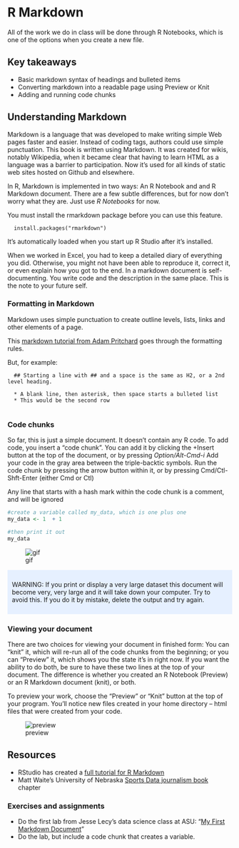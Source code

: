 # R Markdown 

All of the work we do in class will be done through R Notebooks, which is one of the options when you create a new file. 

## Key takeaways

* Basic markdown syntax of headings and bulleted items
* Converting markdown into a readable page using Preview or Knit
* Adding and running code chunks


## Understanding Markdown

Markdown is a language that was developed to make writing simple Web pages faster and easier. Instead of coding tags, authors could use simple punctuation. This book is written using Markdown. It was created for wikis, notably Wikipedia, when it became clear that having to learn HTML as a language was a barrier to participation.  Now it's used for all kinds of static web sites hosted on Github and elsewhere. 

In R, Markdown is implemented in two ways: An R Notebook and and R Markdown document. There are a few subtle differences, but for now don't worry what they are. Just use *R Notebooks* for now. 

You must install the rmarkdown package before you can use this feature. 

      install.packages("rmarkdown")

It's automatically loaded when you start up R Studio after it's installed.


When we worked in Excel, you had to keep a detailed diary of everything you did. Otherwise, you might not have been able to reproduce it, correct it, or even explain how you got to the end. In a markdown document is self-documenting. You write code and the description in the same place. This is the note to your future self. 

### Formatting in Markdown

Markdown uses simple punctuation to create outline levels, lists, links and other elements of a page. 

This [markdown tutorial from Adam Pritchard](https://github.com/adam-p/markdown-here/wiki/Markdown-Cheatsheet) goes through the formatting rules. 

But, for example:

      ## Starting a line with ## and a space is the same as H2, or a 2nd level heading. 
       
      * A blank line, then asterisk, then space starts a bulleted list
      * This would be the second row
      

### Code chunks

So far, this is just a simple document. It doesn't contain any R code.  To add code, you insert a "code chunk".  You can add it by clicking the +Insert button at the top of the document, or by pressing *Option/Alt-Cmd-i*  Add your code in the gray area between the triple-backtic symbols.  Run the code chunk by pressing the arrow button within it, or by pressing Cmd/Ctl-Shft-Enter  (either Cmd or Ctl)

Any line that starts with a hash mark within the code chunk is a comment, and will be ignored

```r

#create a variable called my_data, which is one plus one
my_data <- 1  + 1 

#then print it out
my_data

```

![gif](images/21-add_code_chunk.gif)


<div style="background-color:#e6f0ff;padding:10px;">
WARNING: If you print or display a very large dataset this document will become very, very large and it will take down your computer. Try to avoid this. If you do it by mistake, delete the output and try again.
</div>


### Viewing your document

There are two choices for viewing your document in finished form: You can "knit" it, which will re-run all of the code chunks from the beginning; or you can "Preview" it, which shows you the state it's in right now. If you want the ability to do both, be sure to have these two lines at the top of your document. The difference is whether you created an R Notebook (Preview) or an R Markdown document (knit), or both.

To preview your work, choose the "Preview" or "Knit" button at the top of your program. You'll notice new files created in your home directory -- html files that were created from your code. 

![preview](images/21-rdataframe-preview.png)

      
      
## Resources

* RStudio has created a [full tutorial for R Markdown](https://rmarkdown.rstudio.com/lesson-1.html)
* Matt Waite's University of Nebraska [Sports Data journalism book](http://mattwaite.github.io/sports/the-very-basics.html#notebooks) chapter

### Exercises and assignments

* Do the first lab from Jesse Lecy's data science class at ASU: "[My First Markdown Document](https://ds4ps.org/Data-Science-Class/LABS/lab-01-instructions.html)"
* Do the lab, but include a code chunk that creates a variable.

